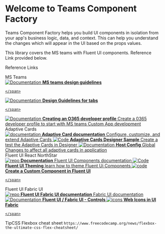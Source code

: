 
<Meta title="Guides/Introduction" />

<style>{`
  .subheading {
    --mediumdark: '#999999';
    font-weight: 900;
    font-size: 13px;
    color: #999;
    letter-spacing: 6px;
    line-height: 24px;
    text-transform: uppercase;
    margin-bottom: 12px;
    margin-top: 40px;
  }

  .link-list {
    display: grid;
    grid-template-columns: 1fr;
    grid-template-rows: 1fr 1fr;
    row-gap: 10px;
  }

  @media (min-width: 620px) {
    .link-list {
      row-gap: 20px;
      column-gap: 20px;
      grid-template-columns: 1fr 1fr;
    }
  }

  @media all and (-ms-high-contrast:none) {
  .link-list {
      display: -ms-grid;
      -ms-grid-columns: 1fr 1fr;
      -ms-grid-rows: 1fr 1fr;
    }
  }

  .link-item {
    display: block;
    padding: 20px 30px 20px 15px;
    border: 1px solid #00000010;
    border-radius: 5px;
    transition: background 150ms ease-out, border 150ms ease-out, transform 150ms ease-out;
    color: #333333;
    display: flex;
    align-items: flex-start;
  }

  .link-item:hover {
    border-color: #1EA7FD50;
    transform: translate3d(0, -3px, 0);
    box-shadow: rgba(0, 0, 0, 0.08) 0 3px 10px 0;
  }

  .link-item:active {
    border-color: #1EA7FD;
    transform: translate3d(0, 0, 0);
  }

  .link-item strong {
    font-weight: 700;
    display: block;
    margin-bottom: 2px;
  }
  
  .link-item img {
    height: 40px;
    width: 40px;
    margin-right: 15px;
    flex: none;
  }

  .link-item span {
    font-size: 14px;
    line-height: 20px;
  }

  .tip {
    display: inline-block;
    border-radius: 1em;
    font-size: 11px;
    line-height: 12px;
    font-weight: 700;
    background: #E7FDD8;
    color: #66BF3C;
    padding: 4px 12px;
    margin-right: 10px;
    vertical-align: top;
  }

  .tip-wrapper {
    font-size: 13px;
    line-height: 20px;
    margin-top: 40px;
    margin-bottom: 40px;
  }

  .tip-wrapper code {
    font-size: 12px;
    display: inline-block;
  }

  
`}</style>

# Welcome to Teams Component Factory

Teams Component Factory helps you build UI components in isolation from your app's business logic, data, and context.
This can help you understand the changes which will appear in the UI based on the props values.

This library covers the MS teams with Fluent UI components. Reference Link provided below.

Reference Links

<div className="subheading">MS Teams</div>

<div className="link-list">
  <a className="link-item" href="https://docs.microsoft.com/en-us/microsoftteams/platform/concepts/design/personal-apps" target="_blank">
    <img src={Repo} alt="Documentation" />
    <span>
      <strong>MS teams design guidelines</strong>
      
    </span>
  </a>
  <a
    className="link-item"
    href="https://docs.microsoft.com/en-us/microsoftteams/platform/tabs/design/tabs"
    target="_blank"
  >
      <img src={Repo} alt="Documentation" />
    <span>
      <strong>Design Guidelines for tabs</strong>
    
    </span>
  </a>
  <a
    className="link-item"
    href="https://developer.microsoft.com/en-us/microsoft-365/dev-program"
    target="_blank"
  >
       <img src={Repo} alt="Documentation" />
    <span>
      <strong>Creating an O365 developer profile</strong>
      Create a 0365 developer profile to start with MS teams Custom App development
    </span>
  </a>
 
</div>

<div className="subheading">Adaptive Cards</div>

<div className="link-list">
  <a className="link-item" href="https://docs.microsoft.com/en-us/adaptive-cards/" target="_blank">
    <img src={Repo} alt="documentation" />
    <span>
      <strong>Adaptive Card documentation</strong>
      Configure, customize, and extend Adaptive Cards
    </span>
  </a>
  <a className="link-item" href="https://adaptivecards.io/designer/" target="_blank">
    <img src={Code} alt="Code" />
    <span>
      <strong>Adaptive Cards Designer Sample</strong>
      Create a test the Adaptive Cards in Designer
    </span>
  </a>
  <a className="link-item" href="https://docs.microsoft.com/en-us/adaptive-cards/rendering-cards/host-config" target="_blank">
    <img src={Repo} alt="Documentation" />
    <span>
      <strong>Host Config</strong>
      Global Changes to affect all adaptive cards in application 
    </span>
  </a>
  
</div>



<div className="subheading">Fluent UI React NorthStar</div>

<div className="link-list">
  <a className="link-item" href="https://fluentsite.z22.web.core.windows.net/0.51.2" target="_blank">
    <img src={Repo} alt="repo" />
    <span>
      <strong>Documentation</strong>
      Fluent UI Components documentation
    </span>
  </a>
  <a className="link-item" href="https://fluentsite.z22.web.core.windows.net/0.51.2/theming-examples" target="_blank">
    <img src={Code} alt="Code" />
    <span>
      <strong>Fluent UI Theming</strong>
      learn how to theme Fluent Ui Components
    </span>
  </a>
  <a className="link-item" href="https://fluentsite.z22.web.core.windows.net/0.51.2/integrate-custom-components" target="_blank">
    <img src={Code} alt="code" />
    <span>
      <strong>Create a Custom Component in Fluent UI</strong>
     
    </span>
  </a>
 
</div>

<div className="subheading">Fluent UI Fabric UI</div>

<div className="link-list">
  <a className="link-item" href="https://developer.microsoft.com/en-us/fluentui#/styles/web/icons" target="_blank">
    <img src={Repo} alt="repo" />
    <span>
      <strong>Fluent UI Fabric UI documentation</strong>
      Fabric UI documentation
    </span>
  </a>
  <a className="link-item" href="https://developer.microsoft.com/en-us/fluentui#/controls/web" target="_blank">
    <img src={Repo} alt="Documentation" />
    <span>
      <strong>Fluent UI / Fabric UI - Controls </strong>
    </span>
  </a>
  <a className="link-item" href="https://developer.microsoft.com/en-us/fluentui#/styles/web/icons" target="_blank">
    <img src={Code} alt="icons" />
    <span>
      <strong>Web Icons in UI Fabric</strong>
     
    </span>
  </a>
 
</div>

<div className="tip-wrapper">
  <span className="tip">Tip</span>CSS Flexbox cheat sheet
  <code>https://www.freecodecamp.org/news/flexbox-the-ultimate-css-flex-cheatsheet/</code>
</div>
